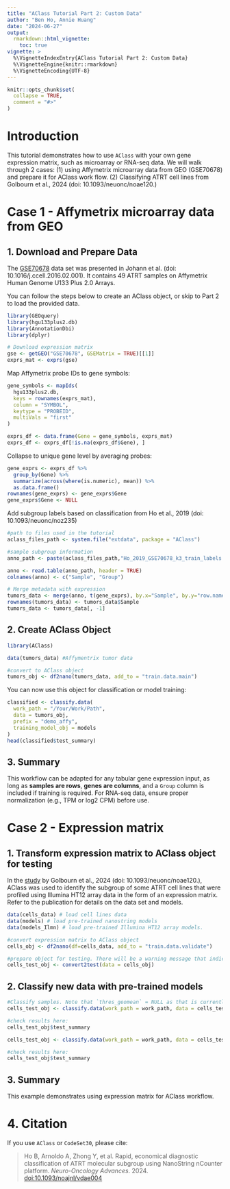 ```yaml
---
title: "AClass Tutorial Part 2: Custom Data"
author: "Ben Ho, Annie Huang"
date: "2024-06-27"
output:
  rmarkdown::html_vignette:
    toc: true
vignette: >
  %\VignetteIndexEntry{AClass Tutorial Part 2: Custom Data}
  %\VignetteEngine{knitr::rmarkdown}
  %\VignetteEncoding{UTF-8}
---
```


```r
knitr::opts_chunk$set(
  collapse = TRUE,
  comment = "#>"
)
```

# Introduction

This tutorial demonstrates how to use `AClass` with your own gene expression matrix, such as microarray or RNA-seq data. We will walk through 2 cases: (1) using Affymetrix microarray data from GEO (GSE70678) and prepare it for AClass work flow. (2) Classifying ATRT cell lines from Golbourn et al., 2024 (doi: 10.1093/neuonc/noae120.)

# Case 1 - Affymetrix microarray data from GEO

## 1. Download and Prepare Data

The [GSE70678](https://www.ncbi.nlm.nih.gov/geo/query/acc.cgi?acc=GSE70678) data set was presented in Johann et al. (doi: 10.1016/j.ccell.2016.02.001). It contains 49 ATRT samples on Affymetrix Human Genome U133 Plus 2.0 Arrays.

You can follow the steps below to create an AClass object, or skip to Part 2 to load the provided data.

```r
library(GEOquery)
library(hgu133plus2.db)
library(AnnotationDbi)
library(dplyr)

# Download expression matrix
gse <- getGEO("GSE70678", GSEMatrix = TRUE)[[1]]
exprs_mat <- exprs(gse)
```

Map Affymetrix probe IDs to gene symbols:

```r
gene_symbols <- mapIds(
  hgu133plus2.db,
  keys = rownames(exprs_mat),
  column = "SYMBOL",
  keytype = "PROBEID",
  multiVals = "first"
)

exprs_df <- data.frame(Gene = gene_symbols, exprs_mat)
exprs_df <- exprs_df[!is.na(exprs_df$Gene), ]
```

Collapse to unique gene level by averaging probes:

```r
gene_exprs <- exprs_df %>%
  group_by(Gene) %>%
  summarize(across(where(is.numeric), mean)) %>%
  as.data.frame()
rownames(gene_exprs) <- gene_exprs$Gene
gene_exprs$Gene <- NULL
```

Add subgroup labels based on classification from Ho et al., 2019 (doi: 10.1093/neuonc/noz235)

```r

#path to files used in the tutorial
aclass_files_path <- system.file("extdata", package = "AClass")

#sample subgroup information
anno_path <- paste(aclass_files_path,"Ho_2019_GSE70678_k3_train_labels.txt",sep= "/")

anno <- read.table(anno_path, header = TRUE)
colnames(anno) <- c("Sample", "Group")

# Merge metadata with expression
tumors_data <- merge(anno, t(gene_exprs), by.x="Sample", by.y="row.names")
rownames(tumors_data) <- tumors_data$Sample
tumors_data <- tumors_data[, -1]
```

## 2. Create AClass Object

```r
library(AClass)

data(tumors_data) #Affymentrix tumor data

#convert to AClass object
tumors_obj <- df2nano(tumors_data, add_to = "train.data.main")
``` 

You can now use this object for classification or model training:

```r
classified <- classify.data(
  work_path = "/Your/Work/Path",
  data = tumors_obj,
  prefix = "demo_affy",
  training_model_obj = models
)
head(classified$test_summary)
```

## 3. Summary

This workflow can be adapted for any tabular gene expression input, as long as **samples are rows**, **genes are columns**, and a `Group` column is included if training is required. For RNA-seq data, ensure proper normalization (e.g., TPM or log2 CPM) before use.


# Case 2 - Expression matrix

## 1. Transform expression matrix to AClass object for testing

In the [study](https://pubmed.ncbi.nlm.nih.gov/38981018/) by Golbourn et al., 2024 (doi: 10.1093/neuonc/noae120.), AClass was used to identify the subgroup of some ATRT cell lines that were profiled using Illumina HT12 array data in the form of an expression matrix. Refer to the publication for details on the data set and models.

```r

data(cells_data) # load cell lines data
data(models) # load pre-trained nanostring models
data(models_Ilmn) # load pre-trained Illumina HT12 array models.

#convert expression matrix to AClass object
cells_obj <- df2nano(df=cells_data, add_to = "train.data.validate")

#prepare object for testing. There will be a warning message that indicate there is no Group information in case you need it for training (see Case 1 above). Since we are only interested in testing, this message can be ignored.
cells_test_obj <- convert2test(data = cells_obj) 

```

## 2. Classify new data with pre-trained models

```r

#Classify samples. Note that `thres_geomean` = NULL as that is currently reserved for NanoString data. The parameter `remap_to_atrt_consensus` = TRUE by default to return ATRT consensus subgroup nomenclature naming
cells_test_obj <- classify.data(work_path = work_path, data = cells_test_obj, prefix = "Ilmn", training_model_obj = models_Ilmn, thres_geomean = NULL, remap_to_atrt_consensus = TRUE) 

#check results here:
cells_test_obj$test_summary

cells_test_obj <- classify.data(work_path = work_path, data = cells_test_obj, prefix = "NS", training_model_obj = models_Ilmn, thres_geomean = NULL, remap_to_atrt_consensus = TRUE) 

#check results here:
cells_test_obj$test_summary

```

## 3. Summary

This example demonstrates using expression matrix for AClass workflow.


# 4. Citation

If you use `AClass` or `CodeSet30`, please cite:

> Ho B, Arnoldo A, Zhong Y, et al. Rapid, economical diagnostic classification of ATRT molecular subgroup using NanoString nCounter platform. *Neuro-Oncology Advances*. 2024. [doi:10.1093/noajnl/vdae004](https://doi.org/10.1093/noajnl/vdae004)
